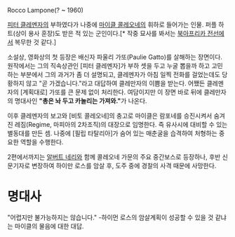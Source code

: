 Rocco Lampone(? ~ 1960)

[[피터 클레멘자]]의 부하였다가 나중에 [[마이클 콜레오네]]의 휘하로 들어가는 인물. 퍼플 하트(상이 용사 훈장)도 받은 적 있는 군인이다.[* 작중 묘사를 봐서는 [[북아프리카 전선]]에서 복무한 것 같다.]

소설상, 영화상의 첫 등장은 배신자 파울리 가또(Paulie Gatto)를 살해하는 장면이다. 원작에서는 그의 직속상관인 [피터 클레멘자]가 부하 셋을 두고 누굴 뽑을까 하고 고민하는 부분에서 그의 과거가 좀 더 설명되고, 클레멘자가 아침 일찍 전화를 걸었는데도 당황하지 않고 "곧 가겠습니다."라고 대답하여 클레만자의 이쁨을 받는다. 어쨌든 클레멘자의 [계획대로] 가또를 큰 문제 없이 처리한다. 여담이지만 이 장면 바로 뒤에 클레만자의 명대사인 '''"총은 놔 두고 카놀리는 가져와."'''가 나온다.

이후 클레멘자의 보고와 [비토 콜레오네]의 충고로 마이클은 람포네를 승진시켜서 숨겨진 레짐(Regime, 마피아의 2차조직)의 대장으로 임명한다. 즉 유사시에 대비할 수 있는 별동대를 만든 셈. 나중에 [필립 타탈리아]가 숨어 있는 매춘굴을 습격하여 처형하는 중요한 역할을 수행한다.

2편에서까지는 [[알버트 네리]]와 함께 콜레오네 가문의 주요 중간보스로 등장하나, 후반 신문기자로 변장하여 하이만 로스를 암살 후, 도주 중에 경찰의 사격 때문에 사망한다.

= 명대사 =
"어렵지만 불가능하지는 않습니다."
-하이먼 로스의 암살계획이 성공할 수 있을 것 같냐는 마이클의 물음에 대한 대답.
